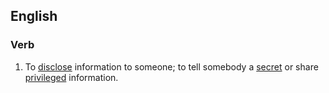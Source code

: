 ==English==

===Verb===
{{head|en|verb|head=[[let]] (someone) [[in]] [[on]]}}

# {{context|idiomatic|lang=en}} To [[disclose]] information to someone; to tell somebody a [[secret]] or share [[privileged]] information.
#: {{usex|Do you think we should '''let him in on''' the shortcut?|lang=en}}